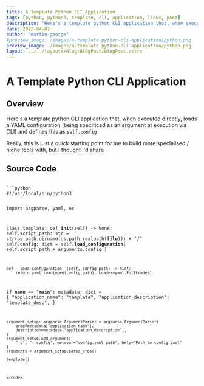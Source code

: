 ```yaml
---
title: A Template Python CLI Application
tags: [python, python3, template, cli, application, linux, post]
description: "Here's a template python CLI application that, when executed directly, loads a YAML configuration (being specificed as an argument at execution via CLI) and defines this as `self.config`. that I use to as a quick starting point to build more specialised / niche tools with"
date: 2022-04-07
author: "martin-george"
#preview_image: /images/a-template-python-cli-application/python.png
preview_image: ./images/a-template-python-cli-application/python.png
layout: ../../layouts/Blog/BlogPost/BlogPost.astro
---
```


# A Template Python CLI Application

## Overview

Here's a template python CLI application that, when executed directly, loads a YAML configuration (being specificed as an argument at execution via CLI) and defines this as `self.config`

Really, this is just a quick starting point for me to build more specialised / niche tools with, but I thought I'd share

## Source Code


<Code>
```python
#!/usr/local/bin/python3

import argparse, yaml, os


class template:
    def __init__(self) -> None:
        self.script_path: str = str(os.path.dirname(os.path.realpath(__file__))) + "/"
        self.config: dict = self.__load_configuration__(
            self.script_path + arguments.config
        )

    def __load_configuration__(self, config_path) -> dict:
        return yaml.load(open(config_path), Loader=yaml.FullLoader)


if __name__ == "__main__":
    metadata: dict = {
        "application_name": "template",
        "application_description": "template_desc",
    }

    argument_setup: argparse.ArgumentParser = argparse.ArgumentParser(
        prog=metadata["application_name"],
        description=metadata["application_description"],
    )
    argument_setup.add_argument(
        "-c", "--config", metavar="config.yaml path", help="Path to config.yaml"
    )
    arguments = argument_setup.parse_args()

    template()
```
</Code>
